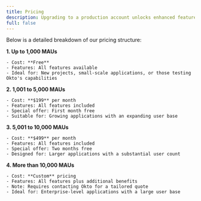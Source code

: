 ```yaml
---
title: Pricing
description: Upgrading to a production account unlocks enhanced features and support, reflecting in the associated costs. Okto's pricing model is based on Monthly Active Users (MAUs) and is designed to accommodate various scales of operation. 
full: false
---
```


Below is a detailed breakdown of our pricing structure:

**1\. Up to 1,000 MAUs**

    - Cost: **Free**  
    - Features: All features available  
    - Ideal for: New projects, small-scale applications, or those testing Okto's capabilities

**2\. 1,001 to 5,000 MAUs**

    - Cost: **$199** per month  
    - Features: All features included  
    - Special offer: First month free  
    - Suitable for: Growing applications with an expanding user base

**3\. 5,001 to 10,000 MAUs**

    - Cost: **$499** per month  
    - Features: All features included  
    - Special offer: Two months free  
    - Designed for: Larger applications with a substantial user count

**4\. More than 10,000 MAUs**

    - Cost: **Custom** pricing  
    - Features: All features plus additional benefits  
    - Note: Requires contacting Okto for a tailored quote  
    - Ideal for: Enterprise-level applications with a large user base
